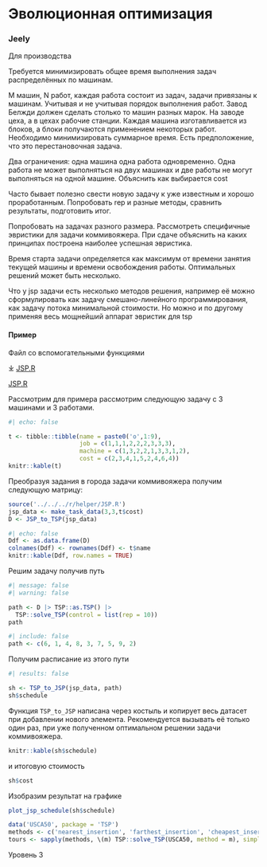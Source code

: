 # Эволюционная оптимизация {#sec-lab-model-evolutionary}

### Jeely

Для производства

Требуется минимизировать общее время выполнения задач распределённых по машинам.

M машин, N работ, каждая работа состоит из задач, задачи привязаны к машинам. Учитывая и не учитывая порядок выполнения работ. Завод Белжди должен сделать столько то машин разных марок. На заводе цеха, а в цехах рабочие станции. Каждая машина изготавливается из блоков, а блоки получаются применением некоторых работ. Необходимо минимизировать суммарное время. Есть предположение, что это перестановочная задача.

Два ограничения: одна машина одна работа одновременно. Одна работа не может выполняться на двух машинах и две работы не могут выполняться на одной машине. Объяснить как выбирается cost

Часто бывает полезно свести новую задачу к уже известным и хорошо проработанным. Попробовать rep и разные методы, сравнить результаты, подготовить итог.

Попробовать на задачах разного размера. Рассмотреть специфичные эвристики для задачи коммивояжера. При сдаче объяснить на каких принципах построена наиболее успешная эвристика.

Время старта задачи определяется как максимум от времени занятия текущей машины и времени освобождения работы. Оптимальных решений может быть несколько.

Что у jsp задачи есть несколько методов решения, например её можно сформулировать как задачу смешано-линейного программирования, как задачу потока минимальной стоимости. Но можно и по другому применяя весь мощнейший аппарат эвристик для tsp

#### Пример

Файл со вспомогательными функциями

:::: {.content-visible when-format='html'}
::: {.callout appearance='minimal'}
⤓ [JSP.R](../../../r/helper/JSP.R)
:::
::::

:::: {.content-visible unless-format='html'}
::: {.callout appearance='minimal'}
`\faFile*[regular].`{=latex} [JSP.R](r/helper/model/JSP.R)
:::
::::

Рассмотрим для примера рассмотрим следующую задачу с 3 машинами и 3 работами.

```r
#| echo: false

t <- tibble::tibble(name = paste0('o',1:9),
                    job = c(1,1,1,2,2,2,3,3,3), 
                    machine = c(1,3,2,2,1,3,3,1,2), 
                    cost = c(2,3,4,1,5,2,4,6,4))
knitr::kable(t)
```

Преобразуя задания в города задачи коммивояжера получим следующую матрицу:

```r
source('../../../r/helper/JSP.R')
jsp_data <- make_task_data(3,3,t$cost)
D <- JSP_to_TSP(jsp_data)
```

```r
#| echo: false
Ddf <- as.data.frame(D)
colnames(Ddf) <- rownames(Ddf) <- t$name
knitr::kable(Ddf, row.names = TRUE)
```

Решим задачу получив путь

```r
#| message: false
#| warning: false

path <- D |> TSP::as.TSP() |> 
  TSP::solve_TSP(control = list(rep = 10))
path
```

```r
#| include: false
path <- c(6, 1, 4, 8, 3, 7, 5, 9, 2)
```

Получим расписание из этого пути

```r
#| results: false

sh <- TSP_to_JSP(jsp_data, path)
sh$schedule
```

::: callout-warning
Функция `TSP_to_JSP` написана через костыль и копирует весь датасет при добавлении нового элемента. Рекомендуется вызывать её только один раз, при уже полученном оптимальном решении задачи коммивояжера.
:::

```r
knitr::kable(sh$schedule)
```

и итоговую стоимость

```r
sh$cost
```

Изобразим результат на графике

```r
plot_jsp_schedule(sh$schedule)
```


```r
data('USCA50', package = 'TSP')
methods <- c('nearest_insertion', 'farthest_insertion', 'cheapest_insertion', 'arbitrary_insertion', 'nn', 'repetitive_nn', 'two_opt')
tours <- sapply(methods, \(m) TSP::solve_TSP(USCA50, method = m), simplify = FALSE)
```

::: {.callout-note appearance='minimal'}
Уровень 3
:::

